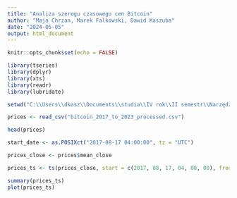 ```yaml
---
title: "Analiza szeregu czasowego cen Bitcoin"
author: "Maja Chrzan, Marek Falkowski, Dawid Kaszuba"
date: "2024-05-05"
output: html_document
---
```


```r
knitr::opts_chunk$set(echo = FALSE)
```


```r
library(tseries)
library(dplyr)
library(xts)
library(readr)
library(lubridate)
```


```r
setwd("C:\\Users\\dkasz\\Documents\\studia\\IV rok\\II semestr\\Narzędzia analizy czasu rzeczywistego\\project")
```

```r
prices <- read_csv("bitcoin_2017_to_2023_processed.csv")

head(prices)
```

```r
start_date <- as.POSIXct("2017-08-17 04:00:00", tz = "UTC")

```


```r
prices_close <- prices$mean_close

prices_ts <- ts(prices_close, start = c(2017, 08, 17, 04, 00, 00), frequency = 8760) # 24h * 365 dni : a co z efektem kalendarzowym

summary(prices_ts)
plot(prices_ts)
```